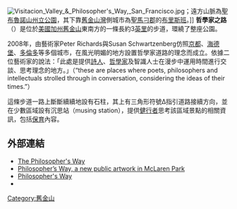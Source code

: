 [[File:Visitacion_Valley_&_Philosopher's_Way,_San_Francisco.jpg|thumb]]；遠方山脈為[[聖布魯諾山州立公園|聖布魯諾山州立公園]]，其下靠[[舊金山灣|舊金山灣]]側城市為[[聖馬刁郡|聖馬刁郡]]的[[布里斯班_(加利福尼亞州)|布里斯班]]。]]
'''哲學家之路'''（{{lang-en|Philosopher's Way}}）是位於[[美國|美國]][[加州|加州]][[舊金山|舊金山]]東南方的{{le|約翰·麥克拉倫公園|McLaren Park}}一條長約3[[英里|英里]]的步道，環繞了整座公園。

2008年，由藝術家Peter Richards與Susan Schwartzenberg仿照[[哲學之道|京都]]、[[哲学家小径_(海德堡)|海德堡]]、[[哲学家小径_(多伦多)|多倫多]]等多個城市，在風光明媚的地方設置哲學家道路的理念而成立。依據二位藝術家的說法：「此處是提供[[詩人|詩人]]、[[哲學家|哲學家]]及智識人士在漫步中運用時間進行交談、思考理念的地方。」（“these are places where poets, philosophers and intellectuals strolled through in conversation, considering the ideas of their times.”） 

這條步道一路上斷斷續續地設有石柱，其上有三角形符號Δ指引道路接續方向，並在少數區域設有沉思站（musing station），提供[[健行|健行者]]思考該區域景點的相關資訊，包括[[保育|保育]]內容。

== 外部連結 ==
* [http://www.savemclarenpark.org/SMP4_philosophers.html The Philosopher's Way]{{Wayback|url=http://www.savemclarenpark.org/SMP4_philosophers.html |date=20200621162412 }}
* [https://web.archive.org/web/20150920234202/http://www.sfartscommission.org/pubartcollection/pubart-press-releases/2012/12/26/dedication-philosophers-way-a-new-public-artwork-in-mclaren-park/ Philosopher’s Way, a new public artwork in McLaren Park]
* [http://alltrails.com/trail/us/california/philosophers-way Philosopher's Way]{{Wayback|url=http://alltrails.com/trail/us/california/philosophers-way |date=20201113060336 }}
* {{YouTube|YqJ0lqlxX-w|Philosopher's Way - San Francisco - John McLaren Park}}

{{舊金山景點}}

[[Category:舊金山|Category:舊金山]]